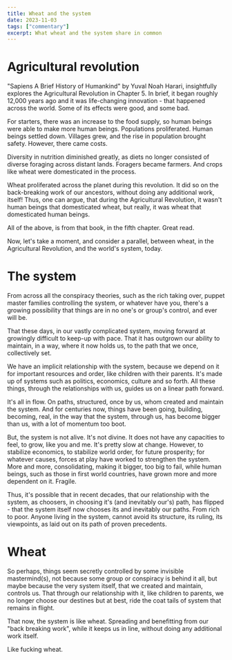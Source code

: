 ```yaml
---
title: Wheat and the system
date: 2023-11-03
tags: ["commentary"]
excerpt: What wheat and the system share in common
---
```


# Agricultural revolution

"Sapiens A Brief History of Humankind" by Yuval Noah Harari, insightfully explores the Agricultural Revolution in Chapter 5. In brief, it began roughly 12,000 years ago and it was life-changing innovation - that happened across the world. Some of its effects were good, and some bad.

For starters, there was an increase to the food supply, so human beings were able to make more human beings. Populations proliferated. Human beings settled down. Villages grew, and the rise in population brought safety. However, there came costs.

Diversity in nutrition diminished greatly, as diets no longer consisted of diverse foraging across distant lands. Foragers became farmers. And crops like wheat were domesticated in the process.

Wheat proliferated across the planet during this revolution. It did so on the back-breaking work of our ancestors, without doing any additional work, itself! Thus, one can argue, that during the Agricultural Revolution, it wasn't human beings that domesticated wheat, but really, it was wheat that domesticated human beings.

All of the above, is from that book, in the fifth chapter. Great read.

Now, let's take a moment, and consider a parallel, between wheat, in the Agricultural Revolution, and the world's system, today.

# The system

From across all the conspiracy theories, such as the rich taking over, puppet master families controlling the system, or whatever have you, there's a growing possibility that things are in no one's or group's control, and ever will be.

That these days, in our vastly complicated system, moving forward at growingly difficult to keep-up with pace. That it has outgrown our ability to maintain, in a way, where it now holds us, to the path that we once, collectively set.

We have an implicit relationship with the system, because we depend on it for important resources and order, like children with their parents. It's made up of systems such as politics, economics, culture and so forth. All these things, through the relationships with us, guides us on a linear path forward.

It's all in flow. On paths, structured, once by us, whom created and maintain the system. And for centuries now, things have been going, building, becoming, real, in the way that the system, through us, has become bigger than us, with a lot of momentum too boot.

But, the system is not alive. It's not divine. It does not have any capacities to feel, to grow, like you and me. It's pretty slow at change. However, to stabilize economics, to stabilize world order, for future prosperity; for whatever causes, forces at play have worked to strengthen the system. More and more, consolidating, making it bigger, too big to fail, while human beings, such as those in first world countries, have grown more and more dependent on it. Fragile.

Thus, it's possible that in recent decades, that our relationship with the system, as choosers, in choosing it's (and inevitably our's) path, has flipped - that the system itself now chooses its and inevitably our paths. From rich to poor. Anyone living in the system, cannot avoid its structure, its ruling, its viewpoints, as laid out on its path of proven precedents.

# Wheat

So perhaps, things seem secretly controlled by some invisible mastermind(s), not because some group or conspiracy is behind it all, but maybe because the very system itself, that we created and maintain, controls us. That through our relationship with it, like children to parents, we no longer choose our destines but at best, ride the coat tails of system that remains in flight.

That now, the system is like wheat. Spreading and benefitting from our "back breaking work", while it keeps us in line, without doing any additional work itself.

Like fucking wheat.
